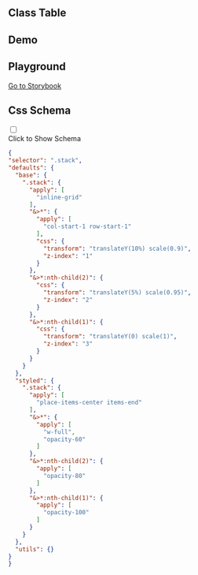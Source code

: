 
## Class Table

<CssTable name="stack" />

## Demo

<Demo></Demo>

## Playground

[Go to Storybook](https://story.ui.icebreaker.top/?path=/docs/layout-stack--docs)

## Css Schema
<div className="collapse">
<input type="checkbox" /> 
<div class="collapse-title px-0">
<span class="btn">Click to Show Schema</span>
</div>
<div class="collapse-content"> 

```json
{
"selector": ".stack",
"defaults": {
  "base": {
    ".stack": {
      "apply": [
        "inline-grid"
      ],
      "&>*": {
        "apply": [
          "col-start-1 row-start-1"
        ],
        "css": {
          "transform": "translateY(10%) scale(0.9)",
          "z-index": "1"
        }
      },
      "&>*:nth-child(2)": {
        "css": {
          "transform": "translateY(5%) scale(0.95)",
          "z-index": "2"
        }
      },
      "&>*:nth-child(1)": {
        "css": {
          "transform": "translateY(0) scale(1)",
          "z-index": "3"
        }
      }
    }
  },
  "styled": {
    ".stack": {
      "apply": [
        "place-items-center items-end"
      ],
      "&>*": {
        "apply": [
          "w-full",
          "opacity-60"
        ]
      },
      "&>*:nth-child(2)": {
        "apply": [
          "opacity-80"
        ]
      },
      "&>*:nth-child(1)": {
        "apply": [
          "opacity-100"
        ]
      }
    }
  },
  "utils": {}
}
}
```

</div>
</div>
